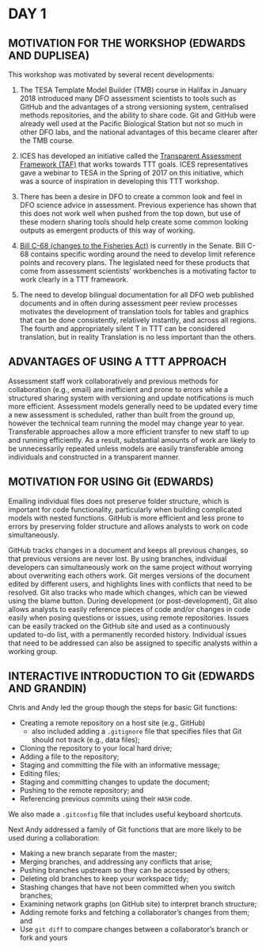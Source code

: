 # DAY 1

## MOTIVATION FOR THE WORKSHOP (EDWARDS AND DUPLISEA)

This workshop was motivated by several recent developments:

(1) The TESA Template Model Builder (TMB) course in Halifax in January 2018
introduced many DFO assessment scientists to tools such as GitHub and the
advantages of a strong versioning system, centralised methods repositories, and
the ability to share code.  Git and GitHub were already well used at the Pacific
Biological Station but not so much in other DFO labs, and the national
advantages of this became clearer after the TMB course.

(2) ICES has developed an initiative called the [Transparent Assessment
Framework (TAF)](https://github.com/ices-taf) that works towards TTT goals.
ICES representatives gave a webinar to TESA in the Spring of 2017 on this
initiative, which was a source of inspiration in developing this TTT workshop.

(3) There has been a desire in DFO to create a common look and feel in DFO
science advice in assessment.  Previous experience has shown that this does not
work well when pushed from the top down, but use of these modern sharing tools
should help create some common looking outputs as emergent products of this way
of working.

(4) [Bill C-68 (changes to the Fisheries
Act)](http://www.parl.ca/DocumentViewer/en/42-1/bill/C-68/third-reading) is
currently in the Senate.  Bill C-68 contains specific wording around the need to
develop limit reference points and recovery plans.  The legislated need for
these products that come from assessment scientists' workbenches is a motivating
factor to work clearly in a TTT framework.

(5) The need to develop bilingual documentation for all DFO web published
documents and in often during assessment peer review processes motivates the
development of translation tools for tables and graphics that can be done
consistently, relatively instantly, and across all regions.  The fourth and
appropriately silent T in TTT can be considered translation, but in reality
Translation is no less important than the others.

## ADVANTAGES OF USING A TTT APPROACH

Assessment staff work collaboratively and previous methods for collaboration
(e.g., email) are inefficient and prone to errors while a structured sharing
system with versioning and update notifications is much more efficient.
Assessment models generally need to be updated every time a new assessment is
scheduled, rather than built from the ground up, however the technical team
running the model may change year to year. Transferable approaches allow a more
efficient transfer to new staff to up and running efficiently.  As a result,
substantial amounts of work are likely to be unnecessarily repeated unless
models are easily transferable among individuals and constructed in a
transparent manner.

## MOTIVATION FOR USING Git (EDWARDS)

Emailing individual files does not preserve folder structure, which is important
for code functionality, particularly when building complicated models with
nested functions.  GitHub is more efficient and less prone to errors by
preserving folder structure and allows analysts to work on code simultaneously.

GitHub tracks changes in a document and keeps all previous changes, so that
previous versions are never lost.  By using branches, individual developers can
simultaneously work on the same project without worrying about overwriting each
others work.  Git merges versions of the document edited by different users, and
highlights lines with conflicts that need to be resolved.  Git also tracks who
made which changes, which can be viewed using the blame button.  During
development (or post-development), Git also allows analysts to easily reference
pieces of code and/or changes in code easily when posing questions or issues,
using remote repositories.  Issues can be easily tracked on the GitHub site and
used as a continuously updated to-do list, with a permanently recorded history.
Individual issues that need to be addressed can also be assigned to specific
analysts within a working group.


## INTERACTIVE INTRODUCTION TO Git (EDWARDS AND GRANDIN)

Chris and Andy led the group though the steps for basic Git functions:

- Creating a remote repository on a host site (e.g., GitHub)
  - also included adding a `.gitignore` file that specifies files that Git should not track (e.g., data files);
- Cloning the repository to your local hard drive;
- Adding a file to the repository;
- Staging and committing the file with an informative message;
- Editing files;
- Staging and committing changes to update the document;
- Pushing to the remote repository; and
- Referencing previous commits using their `HASH` code.

We also made a `.gitconfig` file that includes useful keyboard shortcuts.

Next Andy addressed a family of Git functions that are more likely to be used
during a collaboration:

- Making a new branch separate from the master;
- Merging branches, and addressing any conflicts that arise;
- Pushing branches upstream so they can be accessed by others;
- Deleting old branches to keep your workspace tidy;
- Stashing changes that have not been committed when you switch branches;
- Examining network graphs (on GitHub site) to interpret branch structure;
- Adding remote forks and fetching a collaborator's changes from them; and
- Use `git diff` to compare changes between a collaborator's branch or fork and 
yours

